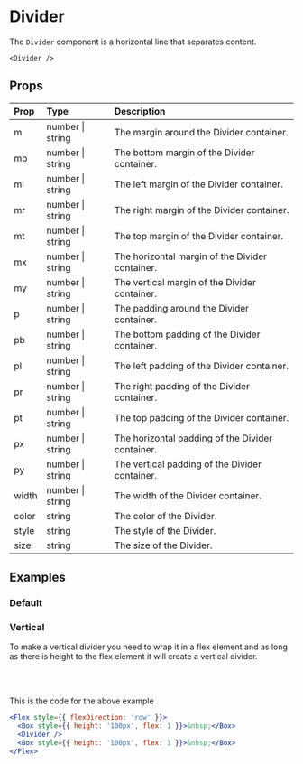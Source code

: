 
# Divider

The `Divider` component is a horizontal line that separates content.

```
<Divider />
```

## Props

| Prop  | Type             | Description                                      |
|:------|:-----------------|:-------------------------------------------------|
| m     | number \| string | The margin around the Divider container.         |
| mb    | number \| string | The bottom margin of the Divider container.      |
| ml    | number \| string | The left margin of the Divider container.        |
| mr    | number \| string | The right margin of the Divider container.       |
| mt    | number \| string | The top margin of the Divider container.         |
| mx    | number \| string | The horizontal margin of the Divider container.  |
| my    | number \| string | The vertical margin of the Divider container.    |
| p     | number \| string | The padding around the Divider container.        |
| pb    | number \| string | The bottom padding of the Divider container.     |
| pl    | number \| string | The left padding of the Divider container.       |
| pr    | number \| string | The right padding of the Divider container.      |
| pt    | number \| string | The top padding of the Divider container.        |
| px    | number \| string | The horizontal padding of the Divider container. |
| py    | number \| string | The vertical padding of the Divider container.   |
| width | number \| string | The width of the Divider container.              |
| color | string           | The color of the Divider.                        |
| style | string           | The style of the Divider.                        |
| size  | string           | The size of the Divider.                         |


## Examples

### Default

<Divider />

### Vertical

To make a vertical divider you need to wrap it in a flex element and as long as there is height to the flex element it will create a vertical divider.

<br />
<Flex style={{ flexDirection: 'row' }}>
  <Box style={{ height: '100px', flex: 1 }}>&nbsp;</Box>
  <Divider />
  <Box style={{ height: '100px', flex: 1 }}>&nbsp;</Box>
</Flex>
<br />

This is the code for the above example

```jsx
<Flex style={{ flexDirection: 'row' }}>
  <Box style={{ height: '100px', flex: 1 }}>&nbsp;</Box>
  <Divider />
  <Box style={{ height: '100px', flex: 1 }}>&nbsp;</Box>
</Flex>
```
